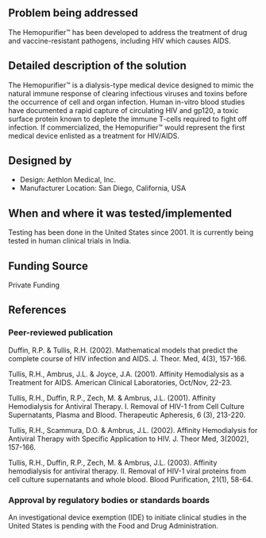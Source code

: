 {{Medical Device
|Health Topic=HIV/AIDS
|Classification=Treatment
|Scope=Clinical trial
|Image=Hemopurifier.jpg
}}
==Problem being addressed==
The Hemopurifier™ has been developed to address the treatment of drug and vaccine-resistant pathogens, including HIV which causes AIDS.

==Detailed description of the solution==
The Hemopurifier™ is a dialysis-type medical device designed to mimic the natural immune response of clearing infectious viruses and toxins before the occurrence of cell and organ infection. Human in-vitro blood studies have documented a rapid capture of circulating HIV and gp120, a toxic surface protein known to deplete the immune T-cells required to fight off infection. If commercialized, the Hemopurifier™ would represent the first medical device enlisted as a treatment for HIV/AIDS.

==Designed by==
*Design: Aethlon Medical, Inc. 
*Manufacturer Location: San Diego, California, USA

==When and where it was tested/implemented ==
Testing has been done in the United States since 2001. It is currently being tested in human clinical trials in India.

==Funding Source==
Private Funding

==References==
===Peer-reviewed publication===
Duffin, R.P. & Tullis, R.H. (2002). Mathematical models that predict the complete course of HIV infection and AIDS. J. Theor. Med, 4(3), 157-166.

Tullis, R.H., Ambrus, J.L. &  Joyce, J.A. (2001). Affinity Hemodialysis as a Treatment for AIDS. American Clinical Laboratories, Oct/Nov, 22-23.

Tullis, R.H., Duffin, R.P., Zech, M. & Ambrus, J.L. (2001). Affinity Hemodialysis for Antiviral Therapy. I. Removal of HIV-1 from Cell Culture Supernatants, Plasma and Blood. Therapeutic Apheresis, 6 (3), 213-220.	

Tullis, R.H., Scammura, D.O. & Ambrus, J.L. (2002). Affinity Hemodialysis for Antiviral Therapy with Specific Application to HIV. J. Theor Med, 3(2002), 157-166.

Tullis, R.H., Duffin, R.P., Zech, M. & Ambrus, J.L. (2003). Affinity hemodialysis for antiviral therapy. II. Removal of HIV-1 viral proteins from cell culture supernatants and whole blood. Blood Purification, 21(1), 58-64.

===Approval by regulatory bodies or standards boards===
An investigational device exemption (IDE) to initiate clinical studies in the United States is pending with the Food and Drug Administration.